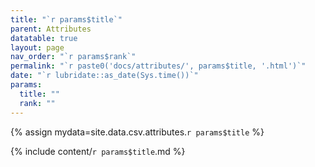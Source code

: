 ```yaml
---
title: "`r params$title`"
parent: Attributes
datatable: true
layout: page
nav_order: "`r params$rank`"
permalink: "`r paste0('docs/attributes/', params$title, '.html')`"
date: "`r lubridate::as_date(Sys.time())`"
params:
  title: ""
  rank: ""
---
```

{% assign mydata=site.data.csv.attributes.`r params$title` %} 

{% include content/`r params$title`.md %}